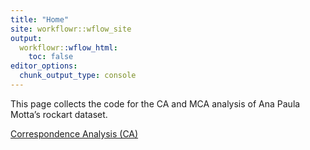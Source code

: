 ---
title: "Home"
site: workflowr::wflow_site
output:
  workflowr::wflow_html:
    toc: false
editor_options:
  chunk_output_type: console
---

This page collects the code for the CA and MCA analysis of Ana Paula Motta's rockart dataset.

[Correspondence Analysis (CA)](CA.html)
